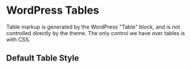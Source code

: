 
<Meta title="Component Demos/Third-Party Blocks/Tables" />

# WordPress Tables

Table markup is generated by the WordPress "Table" block, and is not controlled directly
by the theme. The only control we have over tables is with CSS.

## Default Table Style
<Canvas>
<Story name='Default Table'>
    <div class="container mx-auto">
        <Table colCount={4} rowCount={4}></Table>
    </div>
</Story>
</Canvas>
